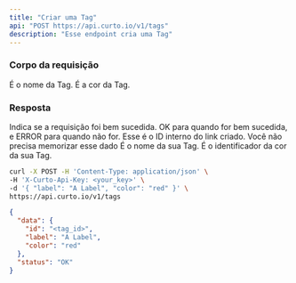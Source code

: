 ```yaml
---
title: "Criar uma Tag"
api: "POST https://api.curto.io/v1/tags"
description: "Esse endpoint cria uma Tag"
---
```


### Corpo da requisição

<ParamField body="label" type="string">
  É o nome da Tag.
</ParamField>

<ParamField body="color" type="string">
  É a cor da Tag.
</ParamField>

### Resposta

<ResponseField name="status" type="string">
  Indica se a requisição foi bem sucedida. OK para quando for bem sucedida, e ERROR para quando não for.
</ResponseField>

<ResponseField name="data" type="object">

<Expandable title="Tag Object">

<ResponseField name="id" type="string">
    Esse é o ID interno do link criado. Você não precisa memorizar esse dado
</ResponseField>

<ResponseField name="label" type="string">
    É o nome da sua Tag.
</ResponseField>

<ResponseField name="color" type="string">
    É o identificador da cor da sua Tag.
</ResponseField>

</Expandable>

</ResponseField>

<RequestExample>

```bash
curl -X POST -H 'Content-Type: application/json' \
-H 'X-Curto-Api-Key: <your_key>' \
-d '{ "label": "A Label", "color": "red" }' \
https://api.curto.io/v1/tags
```

</RequestExample>

<ResponseExample>

```json Response
{
  "data": {
    "id": "<tag_id>",
	"label": "A Label",
	"color": "red"
  },
  "status": "OK"
}
```

</ResponseExample>
